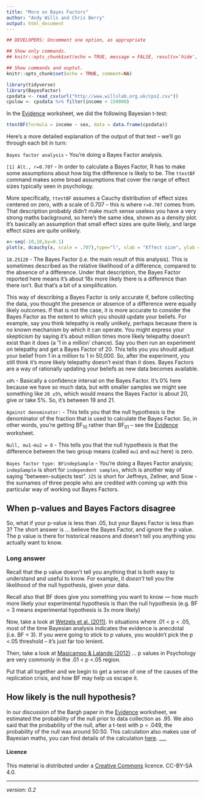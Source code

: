 ```yaml
---
title: "More on Bayes Factors"
author: "Andy Wills and Chris Berry"
output: html_document
---
```


```r
## DEVELOPERS: Uncomment one option, as appropriate

## Show only commands.
## knitr::opts_chunk$set(echo = TRUE, message = FALSE, results='hide', fig.keep = 'none', comment=NA)

## Show commands and ouptut.
knitr::opts_chunk$set(echo = TRUE, comment=NA)

library(tidyverse)
library(BayesFactor)
cpsdata <- read_csv(url("http://www.willslab.org.uk/cps2.csv"))
cpslow <- cpsdata %>% filter(income < 150000)
```

In the [Evidence](evidence.html) worksheet, we did the following Bayesian t-test:

```r
ttestBF(formula = income ~ sex, data = data.frame(cpsdata))
```

Here's a more detailed explanation of the output of that test -- we'll go through each bit in turn:

`Bayes factor analysis` - You're doing a Bayes Factor analysis.

`[1] Alt., r=0.707` - In order to calculate a Bayes Factor, R has to make some assumptions about how big the difference is likely to be. The `ttestBF` command makes some broad assumptions that cover the range of effect sizes typically seen in psychology. 

More specifically, `ttestBF` assumes a Cauchy distribution of effect sizes centered on zero, with a scale of 0.707 -- this is where `r=0.707` comes from. That description probably didn't make much sense useless you have a very strong maths background, so here's the same idea, shown as a density plot. It's basically an assumption that small effect sizes are quite likely, and large effect sizes are quite unlikely.

```r
x<-seq(-10,10,by=0.1)
plot(x, dcauchy(x, scale = .707),type="l", xlab = "Effect size", ylab = "")
```

`18.25128` - The Bayes Factor (i.e. the main result of this analysis). This is sometimes described as the relative likelihood of a difference, compared to the absence of a difference. Under that description, the Bayes Factor reported here means it's about 18x more likely there is a difference than there isn't. But that's a bit of a simplification.

This way of describing a Bayes Factor is only accurate if, before collecting the data, you thought the presence or absence of a difference were equally likely outcomes. If that is not the case, it is more accurate to consider the Bayes Factor as the extent to which you should update your beliefs. For example, say you think telepathy is really unlikely, perhaps because there is no known mechanism by which it can operate. You might express your skepticism by saying it's about million times more likely telepathy doesn't exist than it does (a '1 in a million' chance). Say you then run an experiment on telepathy and get a Bayes Factor of 20. This tells you you should adjust your belief from 1 in a million to 1 in 50,000. So, after the experiment, you still think it's more likely telepathy doesn't exist than it does. Bayes Factors are a way of rationally updating your beliefs as new data becomes available.

`±0%` - Basically a confidence interval on the Bayes Factor. It's 0% here because we have so much data, but with smaller samples we might see something like `20 ±5%`, which would means the Bayes Factor is about 20, give or take 5%. So, it's between 19 and 21.

`Against denominator:` - This tells you that the null hypothesis is the denominator of the fraction that is used to calculate the Bayes Factor. So, in other words, you're getting BF~10~ rather than BF~01~ -- see the [Evidence](evidence.html) worksheet.

`Null, mu1-mu2 = 0` - This tells you that the null hypothesis is that the difference between the two group means (called `mu1` and `mu2` here) is zero. 

`Bayes factor type: BFindepSample` - You're doing a Bayes Factor analysis; `indepSample` is short for `independent samples`, which is another way of saying "between-subjects test". `JZS` is short for Jeffreys, Zellner, and Siow - the surnames of three people who are credited with coming up with this particular way of working out Bayes Factors.

## When p-values and Bayes Factors disagree

So, what if your p-value is less than .05, but your Bayes Factor is less than 3? The short answer is ... 
believe the Bayes Factor, and ignore the p value. The p value is there for historical reasons and doesn't tell you anything you actually want to know. 

### Long answer

Recall that the p value doesn't tell you anything that is both easy to
understand and useful to know. For example, it *doesn't* tell you the
likelihood of the null hypothesis, given your data.

Recall also that BF does give you something you want to know --- how much more
likely your experimental hypothesis is than the null hypothesis (e.g. BF = 3 means
experimental hypothesis is 3x more likely)

Now, take a look at [Wetzels et al. (2011)](http://pcl.missouri.edu/sites/default/files/Wetzels:etal:2011.pdf). In situations where .01 < p < .05,
most of the time Bayesian analysis indicates the evidence is
anecdotal (i.e. BF < 3). If you were going to stick to p values, you wouldn't
pick the p <.05 threshold -- it's just far too lenient.

Then, take a look at [Masicampo & Lalande (2012)](https://www.researchgate.net/profile/Daniel_Lalande/publication/230594320_A_Peculiar_Prevalence_of_p_Values_Just_Below_05/links/55f97a1408aeafc8ac259527/A-Peculiar-Prevalence-of-p-Values-Just-Below-05.pdf?origin=publication_detail) ... p values in Psychology are
very  commonly in the .01 < p <.05 region.

Put that all together and we begin to get a sense of one of the causes of the
replication crisis, and how BF may help us escape it.

## How likely is the null hypothesis?

In our discussion of the Bargh paper in the [Evidence](evidence.html) worksheet, we estimated the probability of the null prior to data collection as .95. We also said that the probability of the null, after a t-test with p = .049, the probability of the null was around 50:50. This calculation also makes use of Bayesian maths, you can find details of the calculation [here](bayescalc.pdf).
___


#### Licence
This material is distributed under a [Creative Commons](https://creativecommons.org/) licence. CC-BY-SA 4.0. 

___

_version: 0.2_
